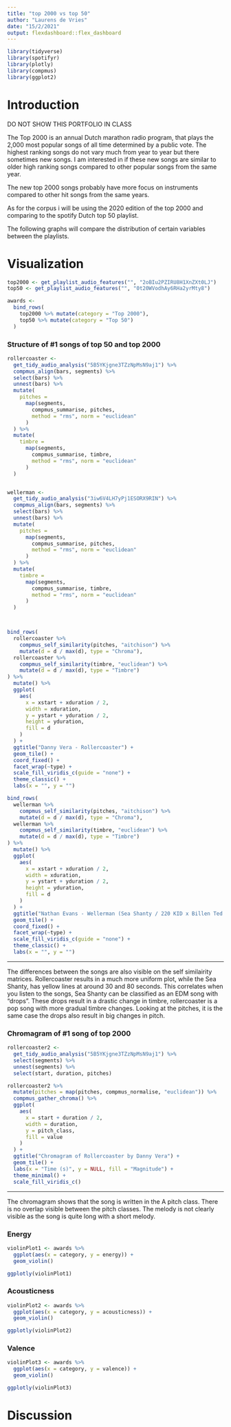 ```yaml
---
title: "top 2000 vs top 50"
author: "Laurens de Vries"
date: "15/2/2021"
output: flexdashboard::flex_dashboard
---
```


```r
library(tidyverse)
library(spotifyr)
library(plotly)
library(compmus)
library(ggplot2)


```

Introduction
=========================================

DO NOT SHOW THIS PORTFOLIO IN CLASS

The Top 2000 is an annual Dutch marathon radio program, that plays the 2,000 most popular songs of all time determined by a public vote. The highest ranking songs do not vary much from year to year but there sometimes new songs. I am interested in if these new songs are similar to older high ranking songs compared to other popular songs from the same year.

The new top 2000 songs probably have more focus on instruments compared to other hit songs from the same years.

As for the corpus i will be using the 2020 edition of the top 2000 and comparing to the spotify Dutch top 50 playlist.



The following graphs will compare the distribution of certain variables between the playlists.

Visualization  {.storyboard}
=========================================


```r
top2000 <- get_playlist_audio_features("", "2oBIu2PZIRU8H1XnZXt0LJ")
top50 <- get_playlist_audio_features("", "0t20WVodhAy6RHa2yrMty8")

awards <-
  bind_rows(
    top2000 %>% mutate(category = "Top 2000"),
    top50 %>% mutate(category = "Top 50")
  )

```

### Structure of #1 songs of top 50 and top 2000

```r
rollercoaster <-
  get_tidy_audio_analysis("5B5YKjgne3TZzNpMsN9aj1") %>% 
  compmus_align(bars, segments) %>%
  select(bars) %>%
  unnest(bars) %>%
  mutate(
    pitches =
      map(segments,
        compmus_summarise, pitches,
        method = "rms", norm = "euclidean"
      )
  ) %>%
  mutate(
    timbre =
      map(segments,
        compmus_summarise, timbre,
        method = "rms", norm = "euclidean"
      )
  )


wellerman <-
  get_tidy_audio_analysis("3iw6V4LH7yPj1ESORX9RIN") %>% 
  compmus_align(bars, segments) %>%
  select(bars) %>%
  unnest(bars) %>%
  mutate(
    pitches =
      map(segments,
        compmus_summarise, pitches,
        method = "rms", norm = "euclidean"
      )
  ) %>%
  mutate(
    timbre =
      map(segments,
        compmus_summarise, timbre,
        method = "rms", norm = "euclidean"
      )
  )



bind_rows(
  rollercoaster %>%
    compmus_self_similarity(pitches, "aitchison") %>%
    mutate(d = d / max(d), type = "Chroma"),
  rollercoaster %>%
    compmus_self_similarity(timbre, "euclidean") %>%
    mutate(d = d / max(d), type = "Timbre")
) %>%
  mutate() %>%
  ggplot(
    aes(
      x = xstart + xduration / 2,
      width = xduration,
      y = ystart + yduration / 2,
      height = yduration,
      fill = d
    )
  ) +
  ggtitle("Danny Vera - Rollercoaster") +
  geom_tile() +
  coord_fixed() +
  facet_wrap(~type) +
  scale_fill_viridis_c(guide = "none") +
  theme_classic() +
  labs(x = "", y = "")

bind_rows(
  wellerman %>%
    compmus_self_similarity(pitches, "aitchison") %>%
    mutate(d = d / max(d), type = "Chroma"),
  wellerman %>%
    compmus_self_similarity(timbre, "euclidean") %>%
    mutate(d = d / max(d), type = "Timbre")
) %>%
  mutate() %>%
  ggplot(
    aes(
      x = xstart + xduration / 2,
      width = xduration,
      y = ystart + yduration / 2,
      height = yduration,
      fill = d
    )
  ) +
  ggtitle("Nathan Evans - Wellerman (Sea Shanty / 220 KID x Billen Ted Remix)") +
  geom_tile() +
  coord_fixed() +
  facet_wrap(~type) +
  scale_fill_viridis_c(guide = "none") +
  theme_classic() +
  labs(x = "", y = "")
```

***

The differences between the songs are also visible on the self similairity matrices.
Rollercoaster results in a much more uniform plot, while the Sea Shanty, has yellow lines 
at around 30 and 80 seconds. This correlates when you listen to the songs, Sea Shanty can be classified as an EDM song with "drops". These drops result in a drastic change in timbre, rollercoaster is a pop song with more gradual timbre changes. Looking at the pitches, it is the same case the drops also result in big changes in pitch. 

### Chromagram of #1 song of top 2000
```r
rollercoaster2 <-
  get_tidy_audio_analysis("5B5YKjgne3TZzNpMsN9aj1") %>%
  select(segments) %>%
  unnest(segments) %>%
  select(start, duration, pitches)

rollercoaster2 %>%
  mutate(pitches = map(pitches, compmus_normalise, "euclidean")) %>%
  compmus_gather_chroma() %>% 
  ggplot(
    aes(
      x = start + duration / 2,
      width = duration,
      y = pitch_class,
      fill = value
    )
  ) +
  ggtitle("Chromagram of Rollercoaster by Danny Vera") +
  geom_tile() +
  labs(x = "Time (s)", y = NULL, fill = "Magnitude") +
  theme_minimal() +
  scale_fill_viridis_c()
```

***

The chromagram shows that the song is written in the A pitch class. There is no 
overlap visible between the pitch classes. The melody is not clearly visible as the song is quite long with a short melody.

### Energy

```r
violinPlot1 <- awards %>%
  ggplot(aes(x = category, y = energy)) +
  geom_violin()

ggplotly(violinPlot1)
```

### Acousticness

```r
violinPlot2 <- awards %>%
  ggplot(aes(x = category, y = acousticness)) +
  geom_violin()

ggplotly(violinPlot2)
```

### Valence

```r
violinPlot3 <- awards %>%
  ggplot(aes(x = category, y = valence)) +
  geom_violin()

ggplotly(violinPlot3)

```

Discussion
=========================================
